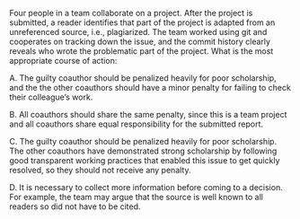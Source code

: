 Four people in a team collaborate on a project.  After the project is submitted, a reader identifies that part of the project is adapted from an unreferenced source, i.e., plagiarized. The team worked using git and cooperates on tracking down the issue, and the commit history clearly reveals who wrote the problematic part of the project. What is the most appropriate course of action:

A. The guilty coauthor should be penalized heavily for poor scholarship, and the  the other coauthors should have a minor penalty for failing to check their colleague's work.

B. All coauthors should share the same penalty, since this is a team project and all coauthors share equal responsibility for the submitted report.

C. The guilty coauthor should be penalized heavily for poor scholarship. The other coauthors have demonstrated strong scholarship by following good transparent working practices that enabled this issue to get quickly resolved, so they should not receive any penalty.

D. It is necessary to collect more information before coming to a decision. For example, the team may argue that the source is well known to all readers so did not have to be cited.

